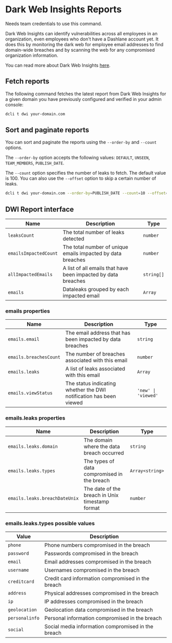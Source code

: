 
# Dark Web Insights Reports

<Callout emoji="💡">Needs team credentials to use this command.</Callout>

Dark Web Insights can identify vulnerabilities across all employees in an organization, even employees who don't have a Dashlane account yet.
It does this by monitoring the dark web for employee email addresses to find domain-wide breaches and by scanning the web for any compromised organization information.

You can read more about Dark Web Insights [here](https://support.dashlane.com/hc/en-us/articles/5015658490514-Secure-compromised-accounts-in-your-organization-with-Dark-Web-Insights).

## Fetch reports

The following command fetches the latest report from Dark Web Insights for a given domain you have previously configured and verified in your admin console:

```sh copy
dcli t dwi your-domain.com
```

## Sort and paginate reports

You can sort and paginate the reports using the `--order-by` and `--count` options.

The `--order-by` option accepts the following values: `DEFAULT`, `UNSEEN`, `TEAM_MEMBERS`, `PUBLISH_DATE`.

The `--count` option specifies the number of leaks to fetch. The default value is 100.
You can also use the `--offset` option to skip a certain number of leaks.

```sh copy
dcli t dwi your-domain.com --order-by=PUBLISH_DATE --count=10 --offset=0
```

## DWI Report interface

| Name                  | Description                                                   | Type       |
| --------------------- | ------------------------------------------------------------- | ---------- |
| `leaksCount`          | The total number of leaks detected                            | `number`   |
| `emailsImpactedCount` | The total number of unique emails impacted by data breaches   | `number`   |
| `allImpactedEmails`   | A list of all emails that have been impacted by data breaches | `string[]` |
| `emails`              | Dataleaks grouped by each impacted email                      | `Array`    |

### emails properties

| Name                   | Description                                                        | Type                |
| ---------------------- | ------------------------------------------------------------------ | ------------------- |
| `emails.email`         | The email address that has been impacted by data breaches          | `string`            |
| `emails.breachesCount` | The number of breaches associated with this email                  | `number`            |
| `emails.leaks`         | A list of leaks associated with this email                         | `Array`             |
| `emails.viewStatus`    | The status indicating whether the DWI notification has been viewed | `'new' \| 'viewed'` |

### emails.leaks properties

| Name                          | Description                                     | Type            |
| ----------------------------- | ----------------------------------------------- | --------------- |
| `emails.leaks.domain`         | The domain where the data breach occurred       | `string`        |
| `emails.leaks.types`          | The types of data compromised in the breach     | `Array<string>` |
| `emails.leaks.breachDateUnix` | The date of the breach in Unix timestamp format | `number`        |

### emails.leaks.types possible values

| Value          | Description                                        |
| -------------- | -------------------------------------------------- |
| `phone`        | Phone numbers compromised in the breach            |
| `password`     | Passwords compromised in the breach                |
| `email`        | Email addresses compromised in the breach          |
| `username`     | Usernames compromised in the breach                |
| `creditcard`   | Credit card information compromised in the breach  |
| `address`      | Physical addresses compromised in the breach       |
| `ip`           | IP addresses compromised in the breach             |
| `geolocation`  | Geolocation data compromised in the breach         |
| `personalinfo` | Personal information compromised in the breach     |
| `social`       | Social media information compromised in the breach |
